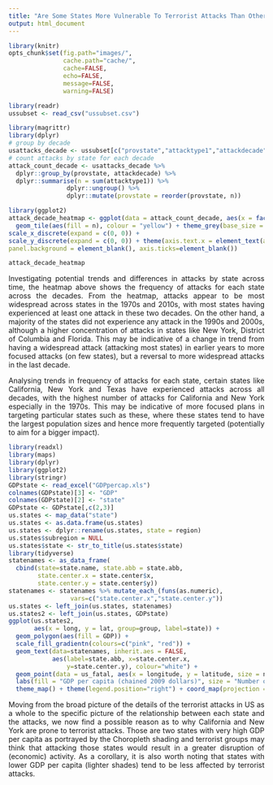 ```yaml
---
title: "Are Some States More Vulnerable To Terrorist Attacks Than Others?"
output: html_document
---
```


<style>
body {
text-align: justify}
</style>

```r

library(knitr)
opts_chunk$set(fig.path="images/",
               cache.path="cache/",
               cache=FALSE,
               echo=FALSE,
               message=FALSE,
               warning=FALSE)
```

```r
library(readr)
ussubset <- read_csv("ussubset.csv")
```


```r
library(magrittr)
library(dplyr)
# group by decade
usattacks_decade <- ussubset[c("provstate","attacktype1","attackdecade")]
# count attacks by state for each decade
attack_count_decade <- usattacks_decade %>%
  dplyr::group_by(provstate, attackdecade) %>%
  dplyr::summarise(n = sum(attacktype1)) %>%
                dplyr::ungroup() %>%
                dplyr::mutate(provstate = reorder(provstate, n))
```

```r
library(ggplot2)
attack_decade_heatmap <- ggplot(data = attack_count_decade, aes(x = factor(attackdecade), y = reorder(provstate, n))) +
  geom_tile(aes(fill = n), colour = "yellow") + theme_grey(base_size = 9) + scale_fill_gradient(low = "light yellow", high = "brown") + labs(x = "Decade", y = "State", fill = "Frequency") + 
scale_x_discrete(expand = c(0, 0)) +
scale_y_discrete(expand = c(0, 0)) + theme(axis.text.x = element_text(angle = 90, hjust = 0.5)) + ggtitle("Number of attacks by state over decades") + theme(plot.title = element_text(hjust = 0.5)) + theme(panel.grid.major = element_blank(), panel.grid.minor = element_blank(),
panel.background = element_blank(), axis.ticks=element_blank())

attack_decade_heatmap
```

Investigating potential trends and differences in attacks by state across time, the heatmap above shows the frequency of attacks for each state across the decades. From the heatmap, attacks appear to be most widespread across states in the 1970s and 2010s, with most states having experienced at least one attack in these two decades. On the other hand, a majority of the states did not experience any attack in the 1990s and 2000s, although a higher concentration of attacks in states like New York, District of Columbia and Florida. This may be indicative of a change in trend from having a widespread attack (attacking most states) in earlier years to more focused attacks (on few states), but a reversal to more widespread attacks in the last decade.

Analysing trends in frequency of attacks for each state, certain states like California, New York and Texas have experienced attacks across all decades, with the highest number of attacks for California and New York especially in the 1970s. This may be indicative of more focused plans in targeting particular states such as these, where these states tend to have the largest population sizes and hence more frequently targeted (potentially to aim for a bigger impact).


```r
library(readxl)
library(maps)
library(dplyr)
library(ggplot2)
library(stringr)
GDPstate <- read_excel("GDPpercap.xls")
colnames(GDPstate)[3] <- "GDP"
colnames(GDPstate)[2] <- "state"
GDPstate <- GDPstate[,c(2,3)]
us.states <- map_data("state")
us.states <- as.data.frame(us.states)
us.states <- dplyr::rename(us.states, state = region)
us.states$subregion = NULL
us.states$state <- str_to_title(us.states$state)
library(tidyverse)
statenames <- as_data_frame(
  cbind(state=state.name, state.abb = state.abb, 
        state.center.x = state.center$x, 
        state.center.y = state.center$y))
statenames <- statenames %>% mutate_each_(funs(as.numeric), 
                 vars=c("state.center.x","state.center.y"))
us.states <- left_join(us.states, statenames)
us.states2 <- left_join(us.states, GDPstate)
ggplot(us.states2, 
       aes(x = long, y = lat, group=group, label=state)) + 
  geom_polygon(aes(fill = GDP)) +
  scale_fill_gradientn(colours=c("pink", "red")) +
  geom_text(data=statenames, inherit.aes = FALSE, 
            aes(label=state.abb, x=state.center.x, 
                y=state.center.y), colour="white") +
  geom_point(data = us_fatal, aes(x = longitude, y = latitude, size = nkill, group = NULL, label = NULL), colour = "black")  +
  labs(fill = "GDP per capita (chained 2009 dollars)", size = "Number of Fatalities") +
  theme_map() + theme(legend.position="right") + coord_map(projection = "mercator")
```

Moving from the broad picture of the details of the terrorist attacks in US as a whole to the specific picture of the relationship between each state and the attacks, we now find a possible reason as to why California and New York are prone to terrorist attacks. Those are two states with very high GDP per capita as portrayed by the Choropleth shading and terrorist groups may think that attacking those states would result in a greater disruption of (economic) activity. As a corollary, it is also worth noting that states with lower GDP per capita (lighter shades) tend to be less affected by terrorist attacks.
